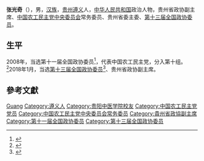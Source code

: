 '''张光奇'''（{{bd|1963年|4月||catIdx=Zhang张}}），男，[[汉族|汉族]]，[[贵州|贵州]][[遵义|遵义]]人，[[中华人民共和国|中华人民共和国]]政治人物，贵州省政协副主席、[[中国农工民主党中央委员会|中国农工民主党中央委员会]]常务委员、贵州省委主委、[[第十三届全国政协委员|第十三届全国政协委员]]。

== 生平 ==
2008年，当选第十一届全国政协委员<ref>{{cite news|title=第十一届全国政协委员名单|url=http://www.indaa.com.cn/zt/2009qglh/zxzs/200903/t20090303_127573.html|accessdate=2013-04-09|newspaper=新华社北京1月25日电 中国人民政治协商会议第十一届全国委员会委员名单(共2237人，2008年1月25日政协第十届全国委员会常务委员会第二十次会议通过)|date=2008年1月25日|deadurl=yes|archiveurl=https://web.archive.org/web/20130928014403/http://www.indaa.com.cn/zt/2009qglh/zxzs/200903/t20090303_127573.html|archivedate=2013年9月28日|df=}}</ref>，代表中国农工民主党，分入第十组。<ref>{{cite news|title=全国政协信息-张光奇|url=http://www.cppcc.gov.cn/CMS/wylibary/showJcwyxtInfoWylibary.action?tabJcwyxt.guid=11W0003500&wytype=wjwy|accessdate=2013-04-11|newspaper=全国政协委员会|archive-date=2018-01-27|archive-url=https://web.archive.org/web/20180127011551/http://www.cppcc.gov.cn/CMS/wylibary/showJcwyxtInfoWylibary.action?tabJcwyxt.guid=11W0003500&wytype=wjwy}}</ref>2018年1月，当选[[中国人民政治协商会议第十三届全国委员会委员名单|第十三届全国政协委员]]<ref>{{Cite web|url=http://sports.163.com/18/0126/06/D92BRKK400051C89.html|title=中国人民政治协商会议第十三届全国委员会委员名单|accessdate=2018-01-26|last=|work=网易|archive-url=https://web.archive.org/web/20180127143232/http://sports.163.com/18/0126/06/D92BRKK400051C89.html|archive-date=2018-01-27|dead-url=yes}}</ref>、贵州省政协副主席。

== 參考文獻 ==
{{reflist}}

{{中国政治人物小作品}}
{{贵州省领导人}}
{{中华职业教育社第十二届理事会}}
{{中国农工民主党第十六届中央委员会}}

{{Authority control}}
{{DEFAULTSORT:Zhang张}}
[[Category:張姓|Guang]]
[[Category:遵义人|Category:遵义人]]
[[Category:贵阳中医学院校友|Category:贵阳中医学院校友]]
[[Category:中国农工民主党党员|Category:中国农工民主党党员]]
[[Category:中国农工民主党中央委员会常务委员|Category:中国农工民主党中央委员会常务委员]]
[[Category:貴州省政協副主席|Category:貴州省政協副主席]]
[[Category:第十一届全国政协委员|Category:第十一届全国政协委员]]
[[Category:第十三届全国政协委员|Category:第十三届全国政协委员]]
